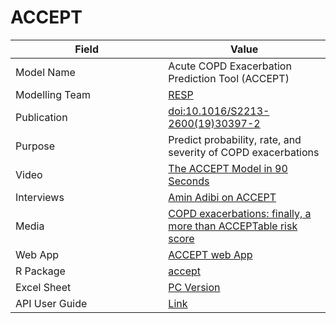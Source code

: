 # ACCEPT

| Field         | Value         |
| ------------- |-------------- |
| Model Name    | Acute COPD Exacerbation Prediction Tool (ACCEPT)         |
| Modelling Team| [RESP](http://resp.core.ubc.ca)|
| Publication   | [doi:10.1016/S2213-2600(19)30397-2](https://doi.org/10.1016/S2213-2600(19)30397-2)|
| Purpose       | Predict probability, rate, and severity of COPD exacerbations|
| Video         | [The ACCEPT Model in 90 Seconds](https://www.peermodelsnetwork.com/educational-videos?wix-vod-video-id=679cbb410686401193779a2931731c56&wix-vod-comp-id=comp-k8q9lys1)|
| Interviews    | [Amin Adibi on ACCEPT](peermodelsnetwork.com/blog)|
| Media         | [COPD exacerbations: finally, a more than ACCEPTable risk score](https://doi.org/10.1016/S2213-2600(20)30049-7)|
| Web App       | [ACCEPT web App](http://resp.core.ubc.ca/ipress/accept)|
| R Package     | [accept](https://cran.r-project.org/package=accept)|
| Excel Sheet   | [PC Version](https://drive.google.com/uc?export=download&id=1NNE7pKBVP939tly-6JISaVw-y33m8y28) |
| API User Guide| [Link](https://resplab.github.io/prismguide/api-users-guide.html#accept-1)          |

<!--

**Model Name:** Acute COPD Exacerbation Prediction Tool (ACCEPT)

**Modelling team:** Respiratory Evaluation Sciences Program (RESP), at the Faculty of Pharmaceutical Sciences at the University of British Columbia [http://resp.core.ubc.ca](http://resp.core.ubc.ca)

**Link to published manuscript, pre-print, or other report:** Adibi A, Sin DD, Safari A, Jonhson KM, Aaron SD, FitzGerald JM, Sadatsafavi M. The Acute COPD Exacerbation Prediction Tool (ACCEPT): a modelling study. The Lancet Respiratory Medicine. Published Online First 2020 March 13th; [doi:10.1016/S2213-2600(19)30397-2](https://doi.org/10.1016/S2213-2600(19)30397-2)

**Purpose of the model:** To predict probably, rate, and severity of COPD exacerbations within the next year. 

**Outcome measure:** Probability and rate of all and severe exacerbations within the next year. 

<!--**Predictors:** 


**Known data quality issues:**


**Other limitations:**


**Stakeholders:**


**Model companion video(s): **[The ACCEPT Model in 90 Seconds](https://www.peermodelsnetwork.com/educational-videos?wix-vod-video-id=679cbb410686401193779a2931731c56&wix-vod-comp-id=comp-k8q9lys1)

**Interview with modeller:** Read the interview with Amin Adibi on Peer Models Network [blog](peermodelsnetwork.com/blog).

**Interview with stakeholder(s) or other media coverage:**

Lancet Respiratory Medicine: [COPD exacerbations: finally, a more than ACCEPTable risk score](https://doi.org/10.1016/S2213-2600(20)30049-7)


**Number of Validations:** 1

**Mesh Terms:**

## How to Access the Model

ACCEPT is available as a [web app](http://resp.core.ubc.ca/ipress/accept) and an [R package](https://cran.r-project.org/package=accept). Additionally, users can access ACCEPT on the Peer Model Network's cloud.

Additionally, the [Peer Models Network](http://prism.resp.core.ubc.ca) allows users to access ACCEPT through the cloud through Microsoft Excel, R, Python, JavaScript, Linux bash and any other platform that supports modern APIs. 

__Microsoft Excel__

A MACRO-enabled Excel-file can be used to interact with the model and see the results. To download the PRISM Excel template file for ACCEPT, please refer to the [PRISM model repository](http://resp.core.ubc.ca/ipress/prism).

__Cloud Access through R__

User's can access models on the Peer Models Network using the `peermodels` R package, available on [GitHub](https://github.com/resplab/peermodels). The following code snippet illustrates how you can run the model for example patients provided in the `accept` package:

```
remotes::install_github (resplab/peermodels)
library(peermodels)
connect_to_model("accept", api_key = YOUR_API_KEY)
input <- get_default_input()
results <- model_run(input)
```

__Cloud Access through Python__
```
import json
import requests
url = 'https://prism.peermodelsnetwork.com/route/accept/run'
headers = {'x-prism-auth-user': YOUR_API_KEY}
model_run = requests.post(url, headers=headers,
json = {"func":["prism_model_run"],"model_input":[{"ID": "10001","male": 1,"age": 57,"smoker": 0,"oxygen": 0,"statin": 0,"LAMA": 1,"LABA": 1,"ICS": 1,"FEV1": 51,"BMI": 18,"SGRQ": 63,"LastYrExacCount": 2,"LastYrSevExacCount": 1,"randomized_azithromycin": 0,"randomized_statin": 0,"randomized_LAMA": 0,"randomized_LABA": 0,"randomized_ICS": 0, "random_sampling_N" : 1000, "random_distribution_iteration" : 20000, "calculate_CIs" : "TRUE"}]})
print(model_run)
results = json.loads(model_run.text)
print(results)
```

__Cloud Access through Linux Bash__

In Ubuntu, you can call the API with `curl`:

```
curl \
-X POST \
-H "x-prism-auth-user: REPLACE_WITH_API_KEY" \
-H "Content-Type: application/json" \
-d '{"func":["prism_model_run"],"model_input":[{"ID": "10001","male": 1,"age": 57,"smoker": 0,"oxygen": 0,"statin": 0,"LAMA": 1,"LABA": 1,"ICS": 1,"FEV1": 51,"BMI": 18,"SGRQ": 63,"LastYrExacCount": 2,"LastYrSevExacCount": 1,"randomized_azithromycin": 0,"randomized_statin": 0,"randomized_LAMA": 0,"randomized_LABA": 0,"randomized_ICS": 0, "random_sampling_N" : 1000, "random_distribution_iteration" : 20000, "calculate_CIs" : "TRUE"}]}' \
https://prism.peermodelsnetwork.com/route/accept/run
```
-->
